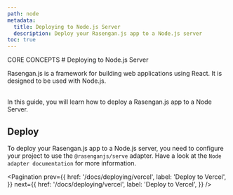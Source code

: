```yaml
---
path: node
metadata:
  title: Deploying to Node.js Server
  description: Deploy your Rasengan.js app to a Node.js server
toc: true
---
```



<span className="text-[12px] font-mono-regular text-foreground/60">
  CORE CONCEPTS
</span>
# Deploying to Node.js Server

Rasengan.js is a framework for building web applications using React. It is designed to be used with Node.js.

<br />
In this guide, you will learn how to deploy a Rasengan.js app to a Node Server.

## Deploy 

To deploy your Rasengan.js app to a Node.js server, you need to configure your project to use the `@rasenganjs/serve` adapter.
Have a look at the <Link to="/packages/serve">`Node adapter documentation`</Link> for more information.






<Pagination 
  prev={{
    href: '/docs/deploying/vercel',
    label: 'Deploy to Vercel',
  }}
  next={{
    href: '/docs/deploying/vercel',
    label: 'Deploy to Vercel',
  }}
/>